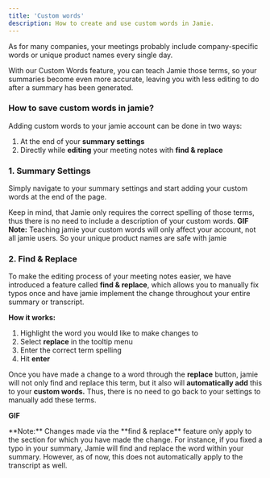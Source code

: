 ```yaml
---
title: 'Custom words'
description: How to create and use custom words in Jamie.
---
```

As for many companies, your meetings probably include company-specific words or unique product names every single day. 

With our Custom Words feature, you can teach Jamie those terms, so your summaries become even more accurate, leaving you with less editing to do after a summary has been generated. 

### How to save custom words in jamie?
Adding custom words to your jamie account can be done in two ways:
1. At the end of your **summary settings**
2. Directly while **editing** your meeting notes with **find & replace**

### 1. Summary Settings
Simply navigate to your summary settings and start adding your custom words at the end of the page. 

Keep in mind, that Jamie only requires the correct spelling of those terms, thus there is no need to include a description of your custom words.
**GIF**
<Note>
**Note:** Teaching jamie your custom words will only affect your account, not all jamie users. So your unique product names are safe with jamie
</Note>

### 2. Find & Replace
To make the editing process of your meeting notes easier, we have introduced a feature called **find & replace**, which allows you to manually fix typos once and have jamie implement the change throughout your entire summary or transcript.


**How it works:**
1. Highlight the word you would like to make changes to
2. Select **replace** in the tooltip menu
3. Enter the correct term spelling
4. Hit **enter**

Once you have made a change to a word through the **replace** button, jamie will not only find and replace this term, but it also will **automatically add** this to your **custom words.** Thus, there is no need to go back to your settings to manually add these terms.

**GIF**

<Note>
**Note:** Changes made via the **find & replace** feature only apply to the section for which you have made the change. For instance, if you fixed a typo in your summary, Jamie will find and replace the word within your summary. However, as of now, this does not automatically apply to the transcript as well.
</Note>